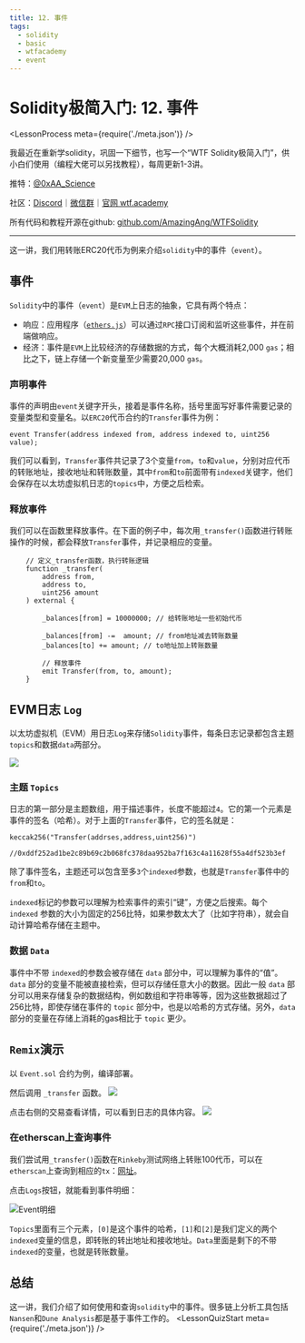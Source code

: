 ```yaml
---
title: 12. 事件
tags:
  - solidity
  - basic
  - wtfacademy
  - event
---
```


# Solidity极简入门: 12. 事件

<LessonProcess meta={require('./meta.json')} />

我最近在重新学solidity，巩固一下细节，也写一个“WTF Solidity极简入门”，供小白们使用（编程大佬可以另找教程），每周更新1-3讲。

推特：[@0xAA_Science](https://twitter.com/0xAA_Science)

社区：[Discord](https://discord.wtf.academy)｜[微信群](https://docs.google.com/forms/d/e/1FAIpQLSe4KGT8Sh6sJ7hedQRuIYirOoZK_85miz3dw7vA1-YjodgJ-A/viewform?usp=sf_link)｜[官网 wtf.academy](https://wtf.academy)

所有代码和教程开源在github: [github.com/AmazingAng/WTFSolidity](https://github.com/AmazingAng/WTFSolidity)

-----

这一讲，我们用转账ERC20代币为例来介绍`solidity`中的事件（`event`）。

## 事件
`Solidity`中的事件（`event`）是`EVM`上日志的抽象，它具有两个特点：

- 响应：应用程序（[`ethers.js`](https://learnblockchain.cn/docs/ethers.js/api-contract.html#id18)）可以通过`RPC`接口订阅和监听这些事件，并在前端做响应。
- 经济：事件是`EVM`上比较经济的存储数据的方式，每个大概消耗2,000 `gas`；相比之下，链上存储一个新变量至少需要20,000 `gas`。

### 声明事件
事件的声明由`event`关键字开头，接着是事件名称，括号里面写好事件需要记录的变量类型和变量名。以`ERC20`代币合约的`Transfer`事件为例：
```solidity
event Transfer(address indexed from, address indexed to, uint256 value);
```
我们可以看到，`Transfer`事件共记录了3个变量`from`，`to`和`value`，分别对应代币的转账地址，接收地址和转账数量，其中`from`和`to`前面带有`indexed`关键字，他们会保存在以太坊虚拟机日志的`topics`中，方便之后检索。

### 释放事件
我们可以在函数里释放事件。在下面的例子中，每次用`_transfer()`函数进行转账操作的时候，都会释放`Transfer`事件，并记录相应的变量。
```solidity
    // 定义_transfer函数，执行转账逻辑
    function _transfer(
        address from,
        address to,
        uint256 amount
    ) external {

        _balances[from] = 10000000; // 给转账地址一些初始代币

        _balances[from] -=  amount; // from地址减去转账数量
        _balances[to] += amount; // to地址加上转账数量

        // 释放事件
        emit Transfer(from, to, amount);
    }
```

## EVM日志 `Log`

以太坊虚拟机（EVM）用日志`Log`来存储`Solidity`事件，每条日志记录都包含主题`topics`和数据`data`两部分。

![](img/12-3.png)

### 主题 `Topics`

日志的第一部分是主题数组，用于描述事件，长度不能超过`4`。它的第一个元素是事件的签名（哈希）。对于上面的`Transfer`事件，它的签名就是：
```solidity
keccak256("Transfer(addrses,address,uint256)")

//0xddf252ad1be2c89b69c2b068fc378daa952ba7f163c4a11628f55a4df523b3ef
```
除了事件签名，主题还可以包含至多`3`个`indexed`参数，也就是`Transfer`事件中的`from`和`to`。

`indexed`标记的参数可以理解为检索事件的索引“键”，方便之后搜索。每个 `indexed` 参数的大小为固定的256比特，如果参数太大了（比如字符串），就会自动计算哈希存储在主题中。

### 数据 `Data`

事件中不带 `indexed`的参数会被存储在 `data` 部分中，可以理解为事件的“值”。`data` 部分的变量不能被直接检索，但可以存储任意大小的数据。因此一般 `data` 部分可以用来存储复杂的数据结构，例如数组和字符串等等，因为这些数据超过了256比特，即使存储在事件的 `topic` 部分中，也是以哈希的方式存储。另外，`data` 部分的变量在存储上消耗的gas相比于 `topic` 更少。

## `Remix`演示
以 `Event.sol` 合约为例，编译部署。

然后调用 `_transfer` 函数。
![](img/12-1.jpg)

点击右侧的交易查看详情，可以看到日志的具体内容。
![](img/12-2.jpg)

### 在etherscan上查询事件
我们尝试用`_transfer()`函数在`Rinkeby`测试网络上转账100代币，可以在`etherscan`上查询到相应的`tx`：[网址](https://rinkeby.etherscan.io/tx/0x8cf87215b23055896d93004112bbd8ab754f081b4491cb48c37592ca8f8a36c7)。

点击`Logs`按钮，就能看到事件明细：

![Event明细](https://images.mirror-media.xyz/publication-images/gx6_wDMYEl8_Gc_JkTIKn.png?height=980&width=1772)

`Topics`里面有三个元素，`[0]`是这个事件的哈希，`[1]`和`[2]`是我们定义的两个`indexed`变量的信息，即转账的转出地址和接收地址。`Data`里面是剩下的不带`indexed`的变量，也就是转账数量。

## 总结
这一讲，我们介绍了如何使用和查询`solidity`中的事件。很多链上分析工具包括`Nansen`和`Dune Analysis`都是基于事件工作的。
<LessonQuizStart meta={require('./meta.json')} />
